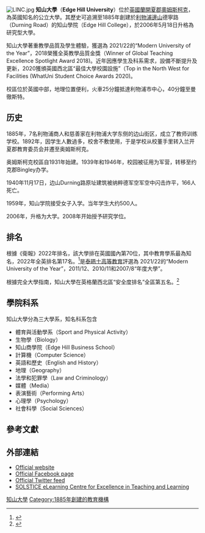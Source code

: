 {{Infobox university
|name = Edge Hill University
|image_name = Edge Hill University Crest.png
|image_size = 200px
|motto = In Scientia Opportunitas<br />''In knowledge there is opportunity''
|established = 2006年獲得大學資格<br> 1885年建立
|type = [[公立大學|公立大學]]
|chancellor = [[塔妮婭·拜倫|塔妮婭·拜倫]]教授<ref>{{cite web|url=http://www.edgehill.ac.uk/news/2008/05/dr-tanya-byron-announced-as-first-edge-hill-university-chancellor|title=Dr Tanya Byron Announced As First Edge Hill University Chancellor|accessdate=13 May 2008|archive-date=2021-04-03|archive-url=https://web.archive.org/web/20210403005322/https://www.edgehill.ac.uk/news/2008/05/dr-tanya-byron-announced-as-first-edge-hill-university-chancellor/|dead-url=no}}</ref>
|vice_chancellor = [[約翰·卡特_(學者)|約翰·卡特]]博士
| students       = {{HESA student population|INSTID=0016}}（{{HESA year}}）<ref name="HESA citation">{{HESA citation}}</ref>
| undergrad      = {{HESA undergraduate population|INSTID=0016}}（{{HESA year}}）<ref name="HESA citation"/>
| postgrad       = {{HESA postgraduate population|INSTID=0016}}（{{HESA year}}）<ref name="HESA citation"/>
|city = [[奧姆斯柯克|奧姆斯柯克]]
|country = [[英格蘭|英格蘭]]
|affiliations = [[Universities_UK|Universities UK]]
|website = [http://www.edgehill.ac.uk/ www.edgehill.ac.uk]
|logo = [[File:Edge_Hill_University_logo.png|140px]]
}}[[File:LINC.jpg|right]]
'''知山大學'''（'''Edge Hill University'''）位於[[英國|英國]][[蘭開夏郡|蘭開夏郡]][[奧姆斯柯克|奧姆斯柯克]]，為英國知名的公立大學。其歷史可追溯至1885年創建於[[利物浦|利物浦]][[邊山_(默西賽德郡)|邊山]]德寧路（Durning Road）的知山學院（Edge Hill College），於2006年5月18日升格為研究型大學。

知山大學著重教學品質及學生體驗，獲選為 2021/22的“Modern University of the Year”，2018榮獲全英教學品質金獎（Winner of Global Teaching Excellence Spotlight Award 2018)。近年因應學生及科系需求，設備不斷提升及更新，2020獲頒英國西北區“最佳大學校園設施”（Top in the North West for Facilities (WhatUni Student Choice Awards 2020)。

校區位於英國中部，地理位置便利，火車25分鐘抵達利物浦市中心，40分鐘至曼徹斯特。

== 历史 ==
1885年，7名利物浦商人和慈善家在利物浦大学东侧的边山街区，成立了教师训练学校。1892年，因学生人數過多，校舍不敷使用，于是学校从校董手里转入兰开夏郡教育委员会并遷至奥姆斯柯克。

奥姆斯柯克校區自1931年始建。1939年和1946年，校园被征用为军营，转移至约克郡Bingley办学。

1940年11月17日，边山Durning路原址建筑被纳粹德军空军空中闪击炸平，166人死亡。

1959年，知山学院接受女子入学。当年学生大约500人。

2006年，升格为大学。2008年开始授予研究学位。

==排名==
根據《衛報》2022年排名，該大學排在英國國內第70位，其中教育學系最為知名，2022年全英排名第17名。<ref>{{Cite web|title=The Guardian University Guide 2022 – the rankings|url=https://www.theguardian.com/education/ng-interactive/2021/sep/11/the-best-uk-universities-2022-rankings|access-date=2022-04-14|work=the Guardian|language=en}}</ref>是[[泰晤士高等教育|泰晤士高等教育]]評選為 2021/22的“Modern University of the Year”，2011/12、2010/11和2007/8“年度大學”。

根據完全大學指南，知山大學在英格蘭西北區“安全度排名”全區第五名。<ref>{{cite web |title= Edge Hill safest university in region |url= http://www.edgehill.ac.uk/news/2012/06/edge-hill-safest-university-in-region |access-date= 2013-11-13 |archive-url= https://web.archive.org/web/20131113193202/http://www.edgehill.ac.uk/news/2012/06/edge-hill-safest-university-in-region/ |archive-date= 2013-11-13 |dead-url= yes }}</ref>


==學院科系==
知山大學分為三大學系，知名科系包含
*體育與活動學系（Sport and Physical Activity）
*生物學（Biology）
*知山商學院（Edge Hill Business School）
*計算機（Computer Science）
*英語和歷史（English and History）
*地理（Geography）
*法學和犯罪學（Law and Criminology）
*媒體（Media）
*表演藝術（Performing Arts）
*心理學（Psychology）
*社會科學（Social Sciences）
==參考文獻==

{{Reflist}}

==外部連結==
{{Commonscat|Edge Hill University|知山大學}}
*[http://www.edgehill.ac.uk Official website] {{Wayback|url=http://www.edgehill.ac.uk/ |date=20200824081728 }}
*[http://www.facebook.com/edgehilluniversity Official Facebook page] {{Wayback|url=http://www.facebook.com/edgehilluniversity |date=20210129121522 }}
*[http://twitter.com/edgehill Official Twitter feed] {{Wayback|url=http://twitter.com/edgehill |date=20210403005422 }}
*[http://www.edgehill.ac.uk/solstice SOLSTICE eLearning Centre for Excellence in Teaching and Learning] {{Wayback|url=http://www.edgehill.ac.uk/solstice |date=20210403005407 }}

{{Coord|53|33|36|N|2|52|24|W|type:edu|display=title}}


{{Universities in the United Kingdom}}

[[Category:知山大學|]]
[[Category:1885年創建的教育機構|Category:1885年創建的教育機構]]